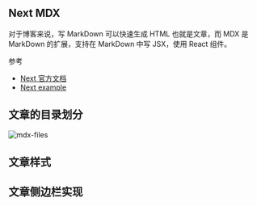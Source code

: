 
## Next MDX

对于博客来说，写 MarkDown 可以快速生成 HTML 也就是文章，而 MDX 是 MarkDown 的扩展，支持在 MarkDown 中写 JSX，使用 React 组件。

参考

- [Next 官方文档](https://nextjs.org/docs/app/building-your-application/configuring/mdx#helpful-links)
- [Next example](https://github.com/vercel/next.js/tree/canary/examples/mdx)

## 文章的目录划分

<Image src="/mdx-files.avif" height={1690} width={3200} className="h-full w-full object-cover" alt="mdx-files" />

## 文章样式

## 文章侧边栏实现
